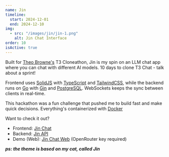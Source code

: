 ```yaml
---
name: Jin
timeline:
  start: 2024-12-01
  end: 2024-12-10
img:
  - src: "/images/jin/jin-1.png"
    alt: Jin Chat Interface
order: 10
isActive: true
---
```


Built for [Theo Browne's](https://t3.gg/) T3 Cloneathon, Jin is my spin on an LLM chat app where you can chat with different AI models. 10 days to clone T3 Chat - talk about a sprint!

Frontend uses [SolidJS](https://solidjs.com) with [TypeScript](https://typescriptlang.org) and [TailwindCSS](https://tailwindcss.com), while the backend runs on [Go](https://golang.org) with [Gin](https://gin-gonic.com) and [PostgreSQL](https://postgresql.org). WebSockets keeps the sync between clients in real-time.

This hackathon was a fun challenge that pushed me to build fast and make quick decisions. Everything's containerized with [Docker](https://docker.com)

Want to check it out?

- Frontend: [Jin Chat](https://github.com/JoeriKaiser/kchat)
- Backend: [Jin API](https://github.com/JoeriKaiser/kapi)
- Demo (Web): [Jin Chat Web](https://jin-olive.vercel.app/) (OpenRouter key required)

**_ps: the theme is based on my cat, called Jin_**
